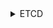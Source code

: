 
<details>
<summary>ETCD</summary>

### Переменные окружения сертификатов

<CodeBlock language="bash">
{`export BASE_K8S_PATH="${CUSTOM_VALUE.kuberneteBaseFolderPath.value}"

  export ETCD_CLIENT_KEY_PATH="${CERTIFICATES.etcdClient.keyPath}"
  export ETCD_CLIENT_CRT_PATH="${CERTIFICATES.etcdClient.crtPath}"

  export ETCD_SERVER_KEY_PATH="${CERTIFICATES.etcdServer.keyPath}"
  export ETCD_SERVER_CRT_PATH="${CERTIFICATES.etcdServer.crtPath}"

  export ETCD_PEER_KEY_PATH="${CERTIFICATES.etcdPeer.keyPath}"
  export ETCD_PEER_CRT_PATH="${CERTIFICATES.etcdPeer.crtPath}"

  export ETCD_CA_CRT_PATH="${CERTIFICATES.etcdCA.crtPath}"
  export ETCD_CA_KEY_PATH="${CERTIFICATES.etcdCA.keyPath}"

  export ETCD_SERVER_PORT="${PORTS.etcdServer.portNumber}"
  export ETCD_PEER_PORT="${PORTS.etcdPeer.portNumber}"
  export ETCD_METRICS_PORT="${PORTS.etcdMetricServer.portNumber}"

  export MASTER_COUNT=3
  export ETCD_VERSION="${COMPONENTS_VERSION.etcd.value}"
  export BASE_DOMAIN="${CUSTOM_VALUE.kubernetesBaseDomain.value}"
  export CLUSTER_NAME="${CUSTOM_VALUE.kubernetesClusterName.value}"
  export BASE_CLUSTER_DOMAIN=$\{CLUSTER_NAME\}.$\{BASE_DOMAIN\}
  export FULL_HOST_NAME=$\{HOST_NAME\}.$\{BASE_CLUSTER_DOMAIN\}
  export MACHINE_LOCAL_ADDRESS=${CUSTOM_VALUE.virtualMachineLocalAddress.value}

  mkdir -p $\{BASE_K8S_PATH\}/manifests

`}
</CodeBlock>

### Инструкция StaticPod
```bash
cat <<EOF > ${BASE_K8S_PATH}/manifests/etcd.yaml
---
apiVersion: v1
kind: Pod
metadata:
  creationTimestamp: null
  labels:
    component: etcd
    tier: control-plane
  name: etcd
  namespace: kube-system
spec:
  containers:
  - name: etcd
    command:
      - etcd
    args:
      - --name=${FULL_HOST_NAME}
      - --initial-cluster=${ETCD_INITIAL_CLUSTER}
      - --initial-advertise-peer-urls=https://${FULL_HOST_NAME}:${ETCD_PEER_PORT}
      - --advertise-client-urls=https://${FULL_HOST_NAME}:${ETCD_SERVER_PORT}
      - --peer-trusted-ca-file=${ETCD_CA_CRT_PATH}
      - --trusted-ca-file=${ETCD_CA_CRT_PATH}
      - --peer-cert-file=${ETCD_PEER_CRT_PATH}
      - --peer-key-file=${ETCD_PEER_KEY_PATH}
      - --cert-file=${ETCD_SERVER_CRT_PATH}
      - --key-file=${ETCD_SERVER_KEY_PATH}
      - --listen-client-urls=https://127.0.0.1:${ETCD_SERVER_PORT},https://${MACHINE_LOCAL_ADDRESS}:${ETCD_SERVER_PORT}
      - --listen-peer-urls=https://${MACHINE_LOCAL_ADDRESS}:${ETCD_PEER_PORT}
      - --listen-metrics-urls=http://127.0.0.1:${ETCD_METRICS_PORT},http://${MACHINE_LOCAL_ADDRESS}:${ETCD_METRICS_PORT}
      - --initial-cluster-token=etcd
      - --initial-cluster-state=new
      - --data-dir=/var/lib/etcd
      - --strict-reconfig-check=true
      - --peer-client-cert-auth=true
      - --client-cert-auth=true
      - --snapshot-count=10000
      - --heartbeat-interval=250
      - --election-timeout=1500
      - --quota-backend-bytes=0
      - --max-snapshots=10
      - --max-wals=10
      - --discovery-fallback=proxy
      - --auto-compaction-retention=8
      - --force-new-cluster=false
      - --enable-v2=false
      - --proxy=off
      - --proxy-failure-wait=5000
      - --proxy-refresh-interval=30000
      - --proxy-dial-timeout=1000
      - --proxy-write-timeout=5000
      - --proxy-read-timeout=0
      - --metrics=extensive
      - --logger=zap
      - --log-level=debug
    image: k8s.gcr.io/etcd:${ETCD_VERSION}
    imagePullPolicy: IfNotPresent
    livenessProbe:
      failureThreshold: 8
      httpGet:
        host: 127.0.0.1
        path: /health
        port: ${ETCD_METRICS_PORT}
        scheme: HTTP
      initialDelaySeconds: 10
      periodSeconds: 10
      timeoutSeconds: 15
    resources:
      requests:
        cpu: 100m
        memory: 100Mi
    startupProbe:
      failureThreshold: 24
      httpGet:
        host: 127.0.0.1
        path: /health
        port: ${ETCD_METRICS_PORT}
        scheme: HTTP
    volumeMounts:
    - mountPath: /var/lib/etcd
      name: etcd-data
    - mountPath: ${BASE_K8S_PATH}/pki
      name: etcd-certs
  hostNetwork: true
  priorityClassName: system-node-critical
  securityContext:
      null
  volumes:
  - hostPath:
      path: ${BASE_K8S_PATH}/pki
      type: DirectoryOrCreate
    name: etcd-certs
  - hostPath:
      path: /var/lib/etcd
      type: DirectoryOrCreate
    name: etcd-data
status: {}
EOF
```
</details>
